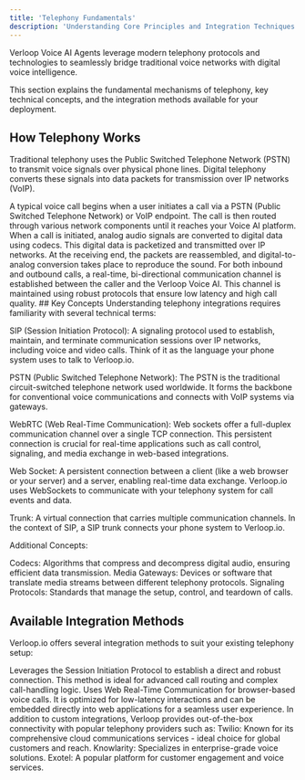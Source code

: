```yaml
---
title: 'Telephony Fundamentals'
description: 'Understanding Core Principles and Integration Techniques'
---
```

Verloop Voice AI Agents leverage modern telephony protocols and technologies to seamlessly bridge traditional voice networks with digital voice intelligence. 

This section explains the fundamental mechanisms of telephony, key technical concepts, and the integration methods available for your deployment.

## How Telephony Works
Traditional telephony uses the Public Switched Telephone Network (PSTN) to transmit voice signals over physical phone lines.  Digital telephony converts these signals into data packets for transmission over IP networks (VoIP).

<Steps>
  <Step title="Call Flow">
  A typical voice call begins when a user initiates a call via a PSTN (Public Switched Telephone Network) or VoIP endpoint. The call is then routed through various network components until it reaches your Voice AI platform.
  </Step>
  <Step title="Signal Conversion">
  When a call is initiated, analog audio signals are converted to digital data using codecs. This digital data is packetized and transmitted over IP networks. At the receiving end, the packets are reassembled, and digital-to-analog conversion takes place to reproduce the sound.
  </Step>
  <Step title="Real-Time Communication">
  For both inbound and outbound calls, a real-time, bi-directional communication channel is established between the caller and the Verloop Voice AI. This channel is maintained using robust protocols that ensure low latency and high call quality.
  </Step>
</Steps>
## Key Concepts
Understanding telephony integrations requires familiarity with several technical terms:

SIP (Session Initiation Protocol): A signaling protocol used to establish, maintain, and terminate communication sessions over IP networks, including voice and video calls. Think of it as the language your phone system uses to talk to Verloop.io.

PSTN (Public Switched Telephone Network): The PSTN is the traditional circuit-switched telephone network used worldwide. It forms the backbone for conventional voice communications and connects with VoIP systems via gateways.

WebRTC (Web Real-Time Communication): Web sockets offer a full-duplex communication channel over a single TCP connection. This persistent connection is crucial for real-time applications such as call control, signaling, and media exchange in web-based integrations.

Web Socket: A persistent connection between a client (like a web browser or your server) and a server, enabling real-time data exchange. Verloop.io uses WebSockets to communicate with your telephony system for call events and data.

Trunk: A virtual connection that carries multiple communication channels. In the context of SIP, a SIP trunk connects your phone system to Verloop.io.

Additional Concepts:

Codecs: Algorithms that compress and decompress digital audio, ensuring efficient data transmission.
Media Gateways: Devices or software that translate media streams between different telephony protocols.
Signaling Protocols: Standards that manage the setup, control, and teardown of calls.


## Available Integration Methods
Verloop.io offers several integration methods to suit your existing telephony setup:

<AccordionGroup>
  <Accordion title="Integrating using SIP" icon="circle-nodes">
    Leverages the Session Initiation Protocol to establish a direct and robust connection. This method is ideal for advanced call routing and complex call-handling logic.
  </Accordion>

  <Accordion title="WebRTC Integration" icon="terminal">
    Uses Web Real-Time Communication for browser-based voice calls. It is optimized for low-latency interactions and can be embedded directly into web applications for a seamless user experience.
  </Accordion>

  <Accordion title="Ready-to-Integrate Channels" icon="cookie">
    In addition to custom integrations, Verloop provides out-of-the-box connectivity with popular telephony providers such as:
      Twilio: Known for its comprehensive cloud communications services - ideal choice for global customers and reach.
      Knowlarity: Specializes in enterprise-grade voice solutions.
      Exotel: A popular platform for customer engagement and voice services.
  </Accordion>
</AccordionGroup>